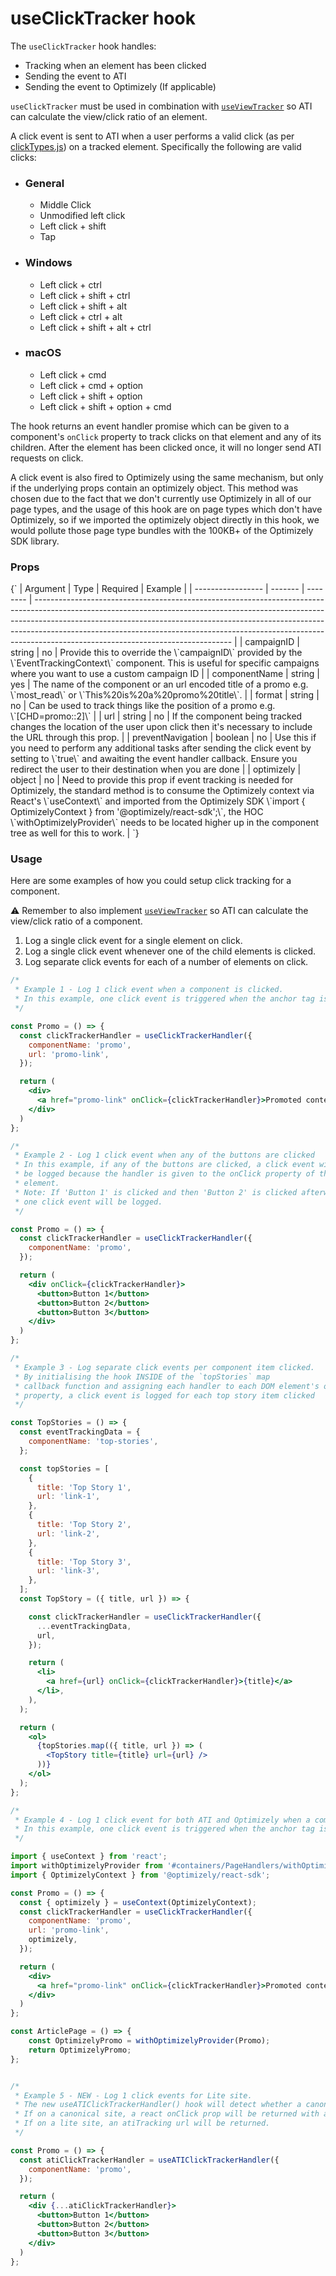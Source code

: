 
<Meta title="hooks/useClickTracker" />

# useClickTracker hook

The `useClickTracker` hook handles:

- Tracking when an element has been clicked
- Sending the event to ATI
- Sending the event to Optimizely (If applicable)

`useClickTracker` must be used in combination with [`useViewTracker`](https://github.com/bbc/simorgh/blob/latest/src/app/hooks/useViewTracker/index.jsx) so ATI can calculate the view/click ratio of an element.

A click event is sent to ATI when a user performs a valid click (as per [clickTypes.js](./clickTypes.js)) on a tracked element. Specifically the following are valid clicks:

- ### General
  - Middle Click
  - Unmodified left click
  - Left click + shift
  - Tap
- ### Windows
  - Left click + ctrl
  - Left click + shift + ctrl
  - Left click + shift + alt
  - Left click + ctrl + alt
  - Left click + shift + alt + ctrl
- ### macOS
  - Left click + cmd
  - Left click + cmd + option
  - Left click + shift + option
  - Left click + shift + option + cmd

The hook returns an event handler promise which can be given to a component's `onClick` property to track clicks on that element and any of its children. After the element has been clicked once, it will no longer send ATI requests on click.

A click event is also fired to Optimizely using the same mechanism, but only if the underlying props contain an optimizely object. This method was chosen due to the fact that we don't currently use Optimizely in all of our page types, and the usage of this hook are on page types which don't have Optimizely, so if we imported the optimizely object directly in this hook, we would pollute those page type bundles with the 100KB+ of the Optimizely SDK library.

### Props

<Markdown>
  {`
| Argument          | Type    | Required | Example                                                                                                                                                                                                                                                                                                                                                                   |
| ----------------- | ------- | -------- | ------------------------------------------------------------------------------------------------------------------------------------------------------------------------------------------------------------------------------------------------------------------------------------------------------------------------------------------------------------------------- |
| campaignID        | string  | no       | Provide this to override the \`campaignID\` provided by the \`EventTrackingContext\` component. This is useful for specific campaigns where you want to use a custom campaign ID                                                                                                                                                                                              |
| componentName     | string  | yes      | The name of the component or an url encoded title of a promo e.g. \`most_read\` or \`This%20is%20a%20promo%20title\`.                                                                                                                                                                                                                                                         |
| format            | string  | no       | Can be used to track things like the position of a promo e.g. \`[CHD=promo::2]\`                                                                                                                                                                                                                                                                                            |
| url               | string  | no       | If the component being tracked changes the location of the user upon click then it's necessary to include the URL through this prop.                                                                                                                                                                                                                                      |
| preventNavigation | boolean | no       | Use this if you need to perform any additional tasks after sending the click event by setting to \`true\` and awaiting the event handler callback. Ensure you redirect the user to their destination when you are done                                                                                                                                                      |
| optimizely        | object  | no       | Need to provide this prop if event tracking is needed for Optimizely, the standard method is to consume the Optimizely context via React's \`useContext\` and imported from the Optimizely SDK \`import { OptimizelyContext } from '@optimizely/react-sdk';\`, the HOC \`withOptimizelyProvider\` needs to be located higher up in the component tree as well for this to work. |
`}
</Markdown>

### Usage

Here are some examples of how you could setup click tracking for a component.

⚠️ Remember to also implement [`useViewTracker`](https://github.com/bbc/simorgh/blob/latest/src/app/hooks/useViewTracker/index.jsx) so ATI can calculate the view/click ratio of a component.

1. Log a single click event for a single element on click.
2. Log a single click event whenever one of the child elements is clicked.
3. Log separate click events for each of a number of elements on click.

```jsx
/*
 * Example 1 - Log 1 click event when a component is clicked.
 * In this example, one click event is triggered when the anchor tag is clicked within the component and it will bring the user to the linked page.
 */

const Promo = () => {
  const clickTrackerHandler = useClickTrackerHandler({
    componentName: 'promo',
    url: 'promo-link',
  });

  return (
    <div>
      <a href="promo-link" onClick={clickTrackerHandler}>Promoted content</a>
    </div>
  )
};

/*
 * Example 2 - Log 1 click event when any of the buttons are clicked
 * In this example, if any of the buttons are clicked, a click event will
 * be logged because the handler is given to the onClick property of the parent
 * element.
 * Note: If 'Button 1' is clicked and then 'Button 2' is clicked afterwards, only
 * one click event will be logged.
 */

const Promo = () => {
  const clickTrackerHandler = useClickTrackerHandler({
    componentName: 'promo',
  });

  return (
    <div onClick={clickTrackerHandler}>
      <button>Button 1</button>
      <button>Button 2</button>
      <button>Button 3</button>
    </div>
  )
};

/*
 * Example 3 - Log separate click events per component item clicked.
 * By initialising the hook INSIDE of the `topStories` map
 * callback function and assigning each handler to each DOM element's onClick
 * property, a click event is logged for each top story item clicked
 */

const TopStories = () => {
  const eventTrackingData = {
    componentName: 'top-stories',
  };

  const topStories = [
    {
      title: 'Top Story 1',
      url: 'link-1',
    },
    {
      title: 'Top Story 2',
      url: 'link-2',
    },
    {
      title: 'Top Story 3',
      url: 'link-3',
    },
  ];
  const TopStory = ({ title, url }) => {

    const clickTrackerHandler = useClickTrackerHandler({
      ...eventTrackingData,
      url,
    });

    return (
      <li>
        <a href={url} onClick={clickTrackerHandler}>{title}</a>
      </li>,
    ),
  );

  return (
    <ol>
      {topStories.map(({ title, url }) => (
        <TopStory title={title} url={url} />
      ))}
    </ol>
  );
};

/*
 * Example 4 - Log 1 click event for both ATI and Optimizely when a component is clicked.
 * In this example, one click event is triggered when the anchor tag is clicked within the component and it will redirect the user to the url.
 */

import { useContext } from 'react';
import withOptimizelyProvider from '#containers/PageHandlers/withOptimizelyProvider';
import { OptimizelyContext } from '@optimizely/react-sdk';

const Promo = () => {
  const { optimizely } = useContext(OptimizelyContext);
  const clickTrackerHandler = useClickTrackerHandler({
    componentName: 'promo',
    url: 'promo-link',
    optimizely,
  });

  return (
    <div>
      <a href="promo-link" onClick={clickTrackerHandler}>Promoted content</a>
    </div>
  )
};

const ArticlePage = () => {
	const OptimizelyPromo = withOptimizelyProvider(Promo);
	return OptimizelyPromo;
};


/*
 * Example 5 - NEW - Log 1 click events for Lite site.
 * The new useATIClickTrackerHandler() hook will detect whether a canonical or lite site has been requested, and will return the correct atiTracking method as such:
 * If on a canonical site, a react onClick prop will be returned with a callback containing the necessary ATI logic.
 * If on a lite site, an atiTracking url will be returned.
 */

const Promo = () => {
  const atiClickTrackerHandler = useATIClickTrackerHandler({
    componentName: 'promo',
  });

  return (
    <div {...atiClickTrackerHandler}>
      <button>Button 1</button>
      <button>Button 2</button>
      <button>Button 3</button>
    </div>
  )
};
```
